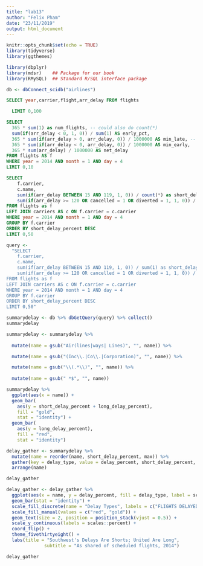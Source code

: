 ```yaml
---
title: "lab13"
author: "Felix Pham"
date: "23/11/2019"
output: html_document
---
```


```r
knitr::opts_chunk$set(echo = TRUE)
library(tidyverse)
library(ggthemes)
```

```r
library(dbplyr)  
library(mdsr)    ## Package for our book
library(RMySQL)  ## Standard R/SQL interface package

db <- dbConnect_scidb("airlines")

```

```sql
SELECT year,carrier,flight,arr_delay FROM flights

  LIMIT 0,100
```

```sql
SELECT
  365 * sum(1) as num_flights, -- could also do count(*)
  sum(if(arr_delay < 0, 1, 0)) / sum(1) AS early_pct,
  365 * sum(if(arr_delay > 0, arr_delay, 0)) / 1000000 AS min_late, -- in millions
  365 * sum(if(arr_delay < 0, arr_delay, 0)) / 1000000 AS min_early,
  365 * sum(arr_delay) / 1000000 AS net_delay
FROM flights AS f
WHERE year = 2014 AND month = 1 AND day = 4
LIMIT 0,10
```
```sql
SELECT
    f.carrier,
    c.name,
    sum(if(arr_delay BETWEEN 15 AND 119, 1, 0)) / count(*) as short_delay_percent,
    sum(if(arr_delay >= 120 OR cancelled = 1 OR diverted = 1, 1, 0)) / count(*) as long_delay_percent
FROM flights as f
LEFT JOIN carriers AS c ON f.carrier = c.carrier
WHERE year = 2014 AND month = 1 AND day = 4
GROUP BY f.carrier
ORDER BY short_delay_percent DESC
LIMIT 0,50
```
```r
query <-
  "SELECT
    f.carrier,
    c.name,
    sum(if(arr_delay BETWEEN 15 AND 119, 1, 0)) / sum(1) as short_delay_percent,
    sum(if(arr_delay >= 120 OR cancelled = 1 OR diverted = 1, 1, 0)) / sum(1) as long_delay_percent
FROM flights as f
LEFT JOIN carriers AS c ON f.carrier = c.carrier
WHERE year = 2014 AND month = 1 AND day = 4
GROUP BY f.carrier
ORDER BY short_delay_percent DESC
LIMIT 0,50"

```


``` r

summarydelay <- db %>% dbGetQuery(query) %>% collect()
summarydelay

summarydelay <- summarydelay %>%
  
  mutate(name = gsub("Air(lines|ways| Lines)", "", name)) %>%

  mutate(name = gsub("(Inc\\.|Co\\.|Corporation)", "", name)) %>%

  mutate(name = gsub("\\(.*\\)", "", name)) %>%
  
  mutate(name = gsub(" *$", "", name))

```
```r

summarydelay %>%
  ggplot(aes(x = name)) + 
  geom_bar(
    aes(y = short_delay_percent + long_delay_percent), 
    fill = "gold", 
    stat = "identity") +
  geom_bar(
    aes(y = long_delay_percent), 
    fill = "red", 
    stat = "identity")
```

```r
delay_gather <- summarydelay %>%
  mutate(name = reorder(name, short_delay_percent, max)) %>%
  gather(key = delay_type, value = delay_percent, short_delay_percent, long_delay_percent) %>%   
  arrange(name)

delay_gather

```

```r

delay_gather <- delay_gather %>%
  ggplot(aes(x = name, y = delay_percent, fill = delay_type, label = scales::percent(delay_percent))) +
  geom_bar(stat = "identity") +
  scale_fill_discrete(name = "Delay Types", labels = c("FLIGHTS DELAYED 15-119 MINUTES", "FLIGHTS DELAYED 120+ MINUTES, CANCELLED OR DIVERTED")) +
  scale_fill_manual(values = c("red", "gold")) +
  geom_text(size = 2, position = position_stack(vjust = 0.5)) +
  scale_y_continuous(labels = scales::percent) +
  coord_flip() +
  theme_fivethirtyeight() +
  labs(title = "Southwest's Delays Are Shorts; United Are Long",
              subtitle = "As shared of scheduled flights, 2014")

delay_gather 

```
